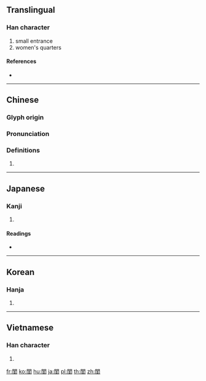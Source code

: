 {{character info/new}}
{{also|闺}}
==Translingual==

===Han character===
{{Han char|rn=169|rad=門|as=06|sn=14|four=77104|canj=ANGG}}

# small entrance
# women's quarters

====References====
* {{Han ref|kx=1335.040|dkj=41312|dj=1840.290|hdz=74294.070|uh=95A8|ud=38312|bh=BBD3|bd=48083}}

----

==Chinese==
{{zh-forms|s=闺}}

===Glyph origin===
{{Han etym}}

===Pronunciation===
{{zh-pron
|m=guī
|c=gwai1
|h=pfs=
|md=
|mn=
|w=
|mc=y
|oc=y
|cat=
}}

===Definitions===
{{zh-hanzi}}

# {{rfdef|lang=zh}}

----

==Japanese==

===Kanji===
{{ja-kanji|grade=|rs=門06}}

# {{defn|lang=ja|sort=門06}}

====Readings====
* {{ja-readings|on=[[けい]] (kei), [[け]] (ke)|kun=[[ねや]] (neya)|nanori=}}

----

==Korean==

===Hanja===
{{ko-hanja|hangeul=규|eumhun=|rv=gyu|mr=kyu|y=kyu}}

# {{defn|lang=ko|sort=門06}}

----

==Vietnamese==

===Han character===
{{vi-hantu|[[khuê]]|rs=門06}}

# {{defn|lang=vi|sort=門06}}

[[fr:閨]]
[[ko:閨]]
[[hu:閨]]
[[ja:閨]]
[[pl:閨]]
[[th:閨]]
[[zh:閨]]